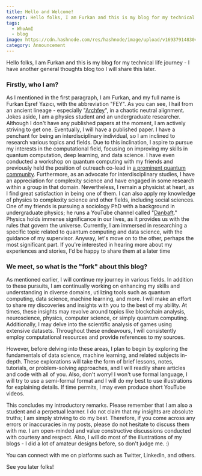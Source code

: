 ```yaml
---
title: Hello and Welcome!
excerpt: Hello folks, I am Furkan and this is my blog for my technical life journey - I have another general thoughts blog too I will share this later.
tags:
  - WhoAmI
  - blog
image: https://cdn.hashnode.com/res/hashnode/image/upload/v1693791483048/32e34266-90cc-477a-a5f8-cbf667f5a266.png
category: Announcement
---
```


Hello folks, I am Furkan and this is my blog for my technical life journey - I have another general thoughts blog too I will share this later.

### Firstly, who I am?

As I mentioned in the first paragraph, I am Furkan, and my full name is Furkan Eşref Yazıcı, with the abbreviation "FEY". As you can see, I hail from an ancient lineage - especially "[Archfey](https://forgottenrealms.fandom.com/wiki/Archfey)", in a chaotic neutral alignment. Jokes aside, I am a physics student and an undergraduate researcher. Although I don't have any published papers at the moment, I am actively striving to get one. Eventually, I will have a published paper. I have a penchant for being an interdisciplinary individual, so I am inclined to research various topics and fields. Due to this inclination, I aspire to pursue my interests in the computational field, focusing on improving my skills in quantum computation, deep learning, and data science. I have even conducted a workshop on quantum computing with my friends and previously held the position of outreach co-lead in [a prominent quantum community](https://qturkey.org/). Furthermore, as an advocate for interdisciplinary studies, I have an appreciation for complexity science and have engaged in some research within a group in that domain. Nevertheless, I remain a physicist at heart, as I find great satisfaction in being one of them. I can also apply my knowledge of physics to complexity science and other fields, including social sciences. One of my friends is pursuing a sociology PhD with a background in undergraduate physics; he runs a YouTube channel called "[Danbaft](https://www.youtube.com/@DanBaftEnglish)." Physics holds immense significance in our lives, as it provides us with the rules that govern the universe. Currently, I am immersed in researching a specific topic related to quantum computing and data science, with the guidance of my supervisor. Anyway, let's move on to the other, perhaps the most significant part. If you're interested in hearing more about my experiences and stories, I'd be happy to share them at a later time

### We meet, so what is the "fork" about this blog?

As mentioned earlier, I will continue my journey in various fields. In addition to these pursuits, I am continually working on enhancing my skills and understanding in diverse domains, utilizing tools such as quantum computing, data science, machine learning, and more. I will make an effort to share my discoveries and insights with you to the best of my ability. At times, these insights may revolve around topics like blockchain analysis, neuroscience, physics, computer science, or simply quantum computing. Additionally, I may delve into the scientific analysis of games using extensive datasets. Throughout these endeavours, I will consistently employ computational resources and provide references to my sources.

However, before delving into these areas, I plan to begin by exploring the fundamentals of data science, machine learning, and related subjects in-depth. These explorations will take the form of brief lessons, notes, tutorials, or problem-solving approaches, and I will readily share articles and code with all of you. Also, don't worry! I won't use formal language, I will try to use a semi-formal format and I will do my best to use illustrations for explaining details. If time permits, I may even produce short YouTube videos.

This concludes my introductory remarks. Please remember that I am also a student and a perpetual learner. I do not claim that my insights are absolute truths; I am simply striving to do my best. Therefore, if you come across any errors or inaccuracies in my posts, please do not hesitate to discuss them with me. I am open-minded and value constructive discussions conducted with courtesy and respect. Also, I will do most of the illustrations of my blogs - I did a lot of amateur designs before, so don't judge me. :)

You can connect with me on platforms such as Twitter, LinkedIn, and others.

See you later folks!
